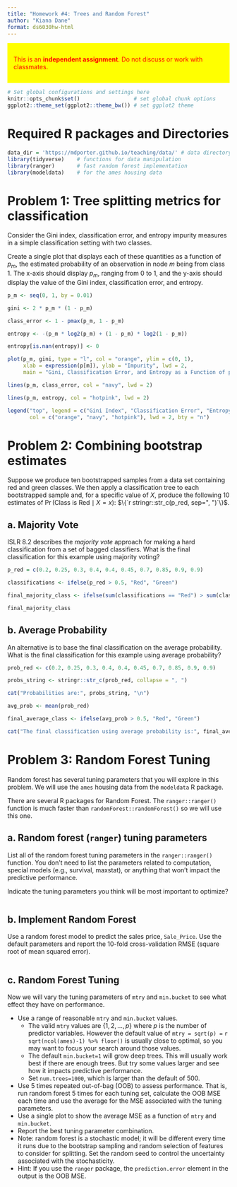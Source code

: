 ```yaml
---
title: "Homework #4: Trees and Random Forest" 
author: "Kiana Dane"
format: ds6030hw-html
---
```


::: {style="background-color:yellow; color:red; display: block; border-color: black; padding:1em"}
This is an **independent assignment**. Do not discuss or work with classmates.
:::

```r
# Set global configurations and settings here
knitr::opts_chunk$set()                 # set global chunk options
ggplot2::theme_set(ggplot2::theme_bw()) # set ggplot2 theme
```

# Required R packages and Directories {.unnumbered .unlisted}

```r
data_dir = 'https://mdporter.github.io/teaching/data/' # data directory
library(tidyverse)    # functions for data manipulation  
library(ranger)       # fast random forest implementation
library(modeldata)    # for the ames housing data
```

# Problem 1: Tree splitting metrics for classification

Consider the Gini index, classification error, and entropy impurity measures in a simple classification setting with two classes. 

Create a single plot that displays each of these quantities as a function of $p_m$, the estimated probability of an observation in node $m$ being from class 1. The x-axis should display $p_m$, ranging from 0 to 1, and the y-axis should display the value of the Gini index, classification error, and entropy.

::: {.callout-note title="Solution"}

```r
p_m <- seq(0, 1, by = 0.01)

gini <- 2 * p_m * (1 - p_m)

class_error <- 1 - pmax(p_m, 1 - p_m)

entropy <- -(p_m * log2(p_m) + (1 - p_m) * log2(1 - p_m))

entropy[is.nan(entropy)] <- 0

plot(p_m, gini, type = "l", col = "orange", ylim = c(0, 1), 
     xlab = expression(p[m]), ylab = "Impurity", lwd = 2, 
     main = "Gini, Classification Error, and Entropy as a Function of p_m")

lines(p_m, class_error, col = "navy", lwd = 2)

lines(p_m, entropy, col = "hotpink", lwd = 2)

legend("top", legend = c("Gini Index", "Classification Error", "Entropy"), 
       col = c("orange", "navy", "hotpink"), lwd = 2, bty = "n")
```

:::

# Problem 2: Combining bootstrap estimates

Suppose we produce ten bootstrapped samples from a data set containing red and green classes. We then apply a classification tree to each bootstrapped sample and, for a specific value of $X$, produce the following 10 estimates of $\Pr(\text{Class is Red} \mid X=x)$: $\{`r stringr::str_c(p_red, sep=", ")`\}$.

## a. Majority Vote

ISLR 8.2 describes the *majority vote* approach for making a hard classification from a set of bagged classifiers. What is the final classification for this example using majority voting?

::: {.callout-note title="Solution"}

```r
p_red = c(0.2, 0.25, 0.3, 0.4, 0.4, 0.45, 0.7, 0.85, 0.9, 0.9)

classifications <- ifelse(p_red > 0.5, "Red", "Green")

final_majority_class <- ifelse(sum(classifications == "Red") > sum(classifications == "Green"), "Red", "Green")

final_majority_class
```

:::

## b. Average Probability

An alternative is to base the final classification on the average probability. What is the final classification for this example using average probability?

::: {.callout-note title="Solution"}

```r
prob_red <- c(0.2, 0.25, 0.3, 0.4, 0.4, 0.45, 0.7, 0.85, 0.9, 0.9)

probs_string <- stringr::str_c(prob_red, collapse = ", ")

cat("Probabilities are:", probs_string, "\n")

avg_prob <- mean(prob_red)

final_average_class <- ifelse(avg_prob > 0.5, "Red", "Green")

cat("The final classification using average probability is:", final_average_class, "\n")
```


:::


# Problem 3: Random Forest Tuning 

Random forest has several tuning parameters that you will explore in this problem. We will use the `ames` housing data from the `modeldata` R package.

There are several R packages for Random Forest. The `ranger::ranger()` function is much faster than `randomForest::randomForest()` so we will use this one.


## a. Random forest (`ranger`) tuning parameters 

List all of the random forest tuning parameters in the `ranger::ranger()` function. You don't need to list the parameters related to computation, special models (e.g., survival, maxstat), or anything that won't impact the predictive performance. 

Indicate the tuning parameters you think will be most important to optimize? 

::: {.callout-note title="Solution"}

```r

```

:::


## b. Implement Random Forest

Use a random forest model to predict the sales price, `Sale_Price`. Use the default parameters and report the 10-fold cross-validation RMSE (square root of mean squared error). 

::: {.callout-note title="Solution"}

```r

```

:::



## c. Random Forest Tuning

Now we will vary the tuning parameters of `mtry` and `min.bucket` to see what effect they have on performance. 

- Use a range of reasonable `mtry` and `min.bucket` values. 
    - The valid `mtry` values are $\{1,2, \ldots, p\}$ where $p$ is the number of predictor variables. However the default value of `mtry = sqrt(p) =` `r sqrt(ncol(ames)-1) %>% floor()` is usually close to optimal, so you may want to focus your search around those values. 
    - The default `min.bucket=1` will grow deep trees. This will usually work best if there are enough trees. But try some values larger and see how it impacts predictive performance. 
    - Set `num.trees=1000`, which is larger than the default of 500. 
- Use 5 times repeated out-of-bag (OOB) to assess performance. That is, run random forest 5 times for each tuning set, calculate the OOB MSE each time and use the average for the MSE associated with the tuning parameters.
- Use a single plot to show the average MSE as a function of `mtry` and `min.bucket`.
- Report the best tuning parameter combination. 
- Note: random forest is a stochastic model; it will be different every time it runs due to the bootstrap sampling and random selection of features to consider for splitting. Set the random seed to control the uncertainty associated with the stochasticity. 
- Hint: If you use the `ranger` package, the `prediction.error` element in the output is the OOB MSE. 


::: {.callout-note title="Solution"}

```r

```

:::

